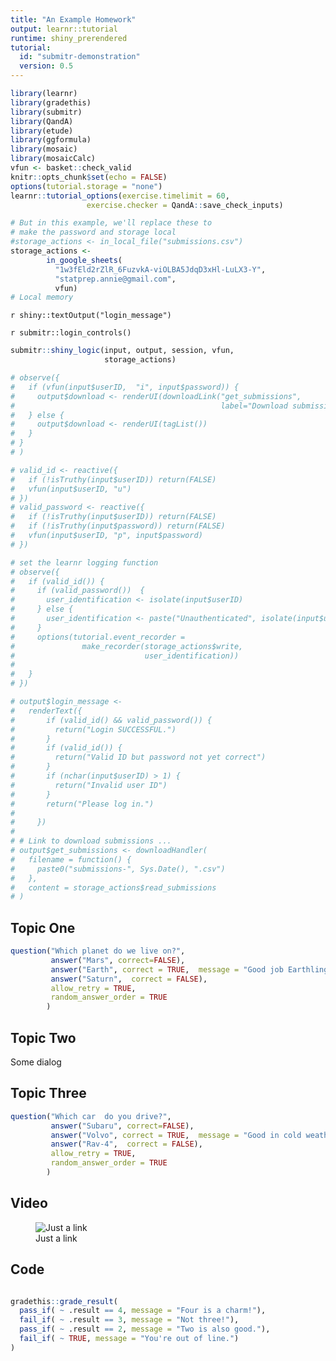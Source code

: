 ```yaml
---
title: "An Example Homework"
output: learnr::tutorial
runtime: shiny_prerendered
tutorial:
  id: "submitr-demonstration"
  version: 0.5
---
```


```r
library(learnr)
library(gradethis)
library(submitr)
library(QandA)
library(etude)
library(ggformula)
library(mosaic)
library(mosaicCalc)
vfun <- basket::check_valid
knitr::opts_chunk$set(echo = FALSE)
options(tutorial.storage = "none")
learnr::tutorial_options(exercise.timelimit = 60, 
                 exercise.checker = QandA::save_check_inputs)
```

<!-- Start login block -->
```r
# But in this example, we'll replace these to
# make the password and storage local
#storage_actions <- in_local_file("submissions.csv")
storage_actions <- 
        in_google_sheets(
          "1w3fEld2rZlR_6FuzvkA-viOLBA5JdqD3xHl-LuLX3-Y",
          "statprep.annie@gmail.com",
          vfun)
# Local memory

```

`r shiny::textOutput("login_message")` 

`r submitr::login_controls()`

```r
submitr::shiny_logic(input, output, session, vfun,
                     storage_actions)
```

```r
# observe({
#   if (vfun(input$userID,  "i", input$password)) {
#     output$download <- renderUI(downloadLink("get_submissions",  
#                                              label="Download submissions"))
#   } else {
#     output$download <- renderUI(tagList())
#   }
# }
# )
```

```r
# valid_id <- reactive({
#   if (!isTruthy(input$userID)) return(FALSE)
#   vfun(input$userID, "u")
# })
# valid_password <- reactive({
#   if (!isTruthy(input$userID)) return(FALSE)
#   if (!isTruthy(input$password)) return(FALSE)
#   vfun(input$userID, "p", input$password)
# })

# set the learnr logging function
# observe({
#   if (valid_id()) {
#     if (valid_password())  {
#       user_identification <- isolate(input$userID)
#     } else {
#       user_identification <- paste("Unauthenticated", isolate(input$userID))
#     }
#     options(tutorial.event_recorder =
#               make_recorder(storage_actions$write,
#                             user_identification))
#             
#   }
# })

# output$login_message <-
#   renderText({ 
#       if (valid_id() && valid_password()) {
#         return("Login SUCCESSFUL.")
#       } 
#       if (valid_id()) {
#         return("Valid ID but password not yet correct")
#       } 
#       if (nchar(input$userID) > 1) {
#         return("Invalid user ID")
#       }
#       return("Please log in.")
#       
#     })
# 
# # Link to download submissions ...
# output$get_submissions <- downloadHandler(
#   filename = function() {
#     paste0("submissions-", Sys.Date(), ".csv")
#   },
#   content = storage_actions$read_submissions
# )
```


<!--End login block-->

## Topic One

```r
question("Which planet do we live on?",
         answer("Mars", correct=FALSE),
         answer("Earth", correct = TRUE,  message = "Good job Earthling!"),
         answer("Saturn",  correct = FALSE),
         allow_retry = TRUE,
         random_answer_order = TRUE
        )
```

## Topic Two

Some dialog

## Topic Three

```r
question("Which car  do you drive?",
         answer("Subaru", correct=FALSE),
         answer("Volvo", correct = TRUE,  message = "Good in cold weather."),
         answer("Rav-4",  correct = FALSE),
         allow_retry = TRUE,
         random_answer_order = TRUE
        )
```


## Video

![Just a link](https://youtu.be/zNzZ1PfUDNk)


## Code

```r

```

```r
gradethis::grade_result(
  pass_if( ~ .result == 4, message = "Four is a charm!"),
  fail_if( ~ .result == 3, message = "Not three!"),
  pass_if( ~ .result == 2, message = "Two is also good."),
  fail_if( ~ TRUE, message = "You're out of line.")
)
```
